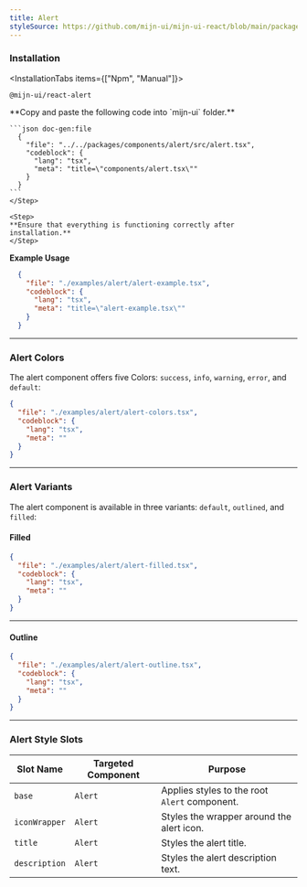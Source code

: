 ```yaml
---
title: Alert
styleSource: https://github.com/mijn-ui/mijn-ui-react/blob/main/packages/theme/src/components/alert.ts
---
```



<ComponentPreview>
  <AlertExample />
</ComponentPreview>

### Installation

<InstallationTabs items={["Npm", "Manual"]}>
  <InstallationTabsContent value="Npm">
  ```package-install
  @mijn-ui/react-alert
  ```
  </InstallationTabsContent>
  
  <InstallationTabsContent value="Manual">
  <Steps>
    <Step>
    **Copy and paste the following code into `mijn-ui` folder.**

    ```json doc-gen:file
      {
        "file": "../../packages/components/alert/src/alert.tsx",
        "codeblock": {
          "lang": "tsx",
          "meta": "title=\"components/alert.tsx\""
        }
      }
    ```
    </Step>

    <Step>
    **Ensure that everything is functioning correctly after installation.**
    </Step>

  </Steps>
  </InstallationTabsContent>
</InstallationTabs>

**Example Usage**

```json doc-gen:file
  {
    "file": "./examples/alert/alert-example.tsx",
    "codeblock": {
      "lang": "tsx",
      "meta": "title=\"alert-example.tsx\""
    }
  }
```

---

### Alert Colors

The alert component offers five Colors: `success`, `info`, `warning`, `error`, and `default`:

<ComponentPreview className="md:p-10">
  <AlertColors />
</ComponentPreview>

```json doc-gen:file
{
  "file": "./examples/alert/alert-colors.tsx",
  "codeblock": {
    "lang": "tsx",
    "meta": ""
  }
}
```

---

### Alert Variants

The alert component is available in three variants: `default`, `outlined`, and `filled`:

#### Filled

<ComponentPreview className="md:p-10">
  <AlertFilled />
</ComponentPreview>

```json doc-gen:file
{
  "file": "./examples/alert/alert-filled.tsx",
  "codeblock": {
    "lang": "tsx",
    "meta": ""
  }
}
```

---

#### Outline

<ComponentPreview className="md:p-10">
  <AlertOutline />
</ComponentPreview>

```json doc-gen:file
{
  "file": "./examples/alert/alert-outline.tsx",
  "codeblock": {
    "lang": "tsx",
    "meta": ""
  }
}
```

---

### Alert Style Slots

| **Slot Name**    | **Targeted Component** | **Purpose**                                  |
|-------------------|------------------------|---------------------------------------------|
| `base`           | `Alert`               | Applies styles to the root `Alert` component. |
| `iconWrapper`    | `Alert`               | Styles the wrapper around the alert icon.    |
| `title`          | `Alert`               | Styles the alert title.                      |
| `description`    | `Alert`               | Styles the alert description text.           |


